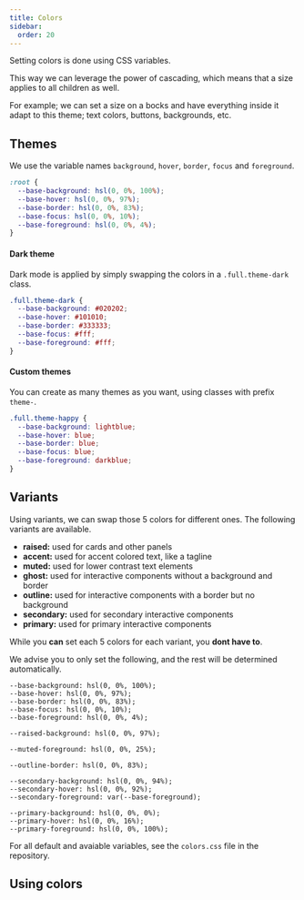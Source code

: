 ```yaml
---
title: Colors
sidebar:
  order: 20
---
```


Setting colors is done using CSS variables.

This way we can leverage the power of cascading, which means that a size applies to all children as well.

For example; we can set a size on a bocks and have everything inside it adapt to this theme; text colors, buttons, backgrounds, etc.

## Themes

We use the variable names `background`, `hover`, `border`, `focus` and `foreground`.

```css
:root {
  --base-background: hsl(0, 0%, 100%);
  --base-hover: hsl(0, 0%, 97%);
  --base-border: hsl(0, 0%, 83%);
  --base-focus: hsl(0, 0%, 10%);
  --base-foreground: hsl(0, 0%, 4%);
}
```

#### Dark theme

Dark mode is applied by simply swapping the colors in a `.full.theme-dark` class.

```css
.full.theme-dark {
  --base-background: #020202;
  --base-hover: #101010;
  --base-border: #333333;
  --base-focus: #fff;
  --base-foreground: #fff;
}
```

#### Custom themes

You can create as many themes as you want, using classes with prefix `theme-`.

```css
.full.theme-happy {
  --base-background: lightblue;
  --base-hover: blue;
  --base-border: blue;
  --base-focus: blue;
  --base-foreground: darkblue;
}
```

## Variants

Using variants, we can swap those 5 colors for different ones. The following variants are available.

- **raised:** used for cards and other panels
- **accent:** used for accent colored text, like a tagline
- **muted:** used for lower contrast text elements
- **ghost:** used for interactive components without a background and border
- **outline:** used for interactive components with a border but no background
- **secondary:** used for secondary interactive components
- **primary:** used for primary interactive components

While you **can** set each 5 colors for each variant, you **dont have to**.

We advise you to only set the following, and the rest will be determined automatically.

```
--base-background: hsl(0, 0%, 100%);
--base-hover: hsl(0, 0%, 97%);
--base-border: hsl(0, 0%, 83%);
--base-focus: hsl(0, 0%, 10%);
--base-foreground: hsl(0, 0%, 4%);

--raised-background: hsl(0, 0%, 97%);

--muted-foreground: hsl(0, 0%, 25%);

--outline-border: hsl(0, 0%, 83%);

--secondary-background: hsl(0, 0%, 94%);
--secondary-hover: hsl(0, 0%, 92%);
--secondary-foreground: var(--base-foreground);

--primary-background: hsl(0, 0%, 0%);
--primary-hover: hsl(0, 0%, 16%);
--primary-foreground: hsl(0, 0%, 100%);
```

For all default and avaiable variables, see the `colors.css` file in the repository.

## Using colors
